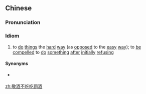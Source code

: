 {{also|敬酒不吃吃罚酒}}
==Chinese==
{{zh-forms|s=敬酒不吃吃罚酒|type=21112|lit=to drink a penalty toast after refusing to drink when toasted}}

===Pronunciation===
{{zh-pron
|m=jìngjiǔ 不chī chī fájiǔ
|c=ging3 zau2 bat1 hek3 hek3 fat6 zau2
|cat=id
}}

===Idiom===
{{zh-idiom}}

# to [[do]] [[thing]]s the [[hard]] [[way]] (as [[opposed]] to the [[easy]] [[way]]); to [[be]] [[compelled]] to [[do]] [[something]] [[after]] [[initially]] [[refusing]]

====Synonyms====
* {{qualifier|Cantonese}} {{zh-l|敬酒唔飲飲罰酒}}

[[zh:敬酒不吃吃罰酒]]